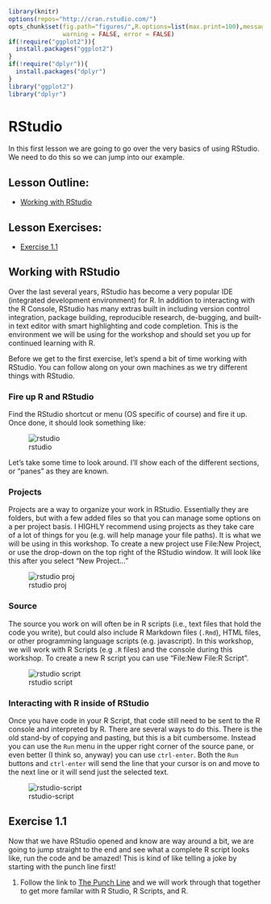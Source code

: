 ```r
library(knitr)
options(repos="http://cran.rstudio.com/")
opts_chunk$set(fig.path="figures/",R.options=list(max.print=100),message = FALSE,
               warning = FALSE, error = FALSE)
if(!require("ggplot2")){
  install.packages("ggplot2")
}
if(!require("dplyr")){
  install.packages("dplyr")
}
library("ggplot2")
library("dplyr")
```

# RStudio

In this first lesson we are going to go over the very basics of using RStudio.  We need to do this so we can jump into our example.

## Lesson Outline:

- [Working with RStudio](#working-with-rstudio)

## Lesson Exercises:
- [Exercise 1.1](#exercise-11)

## Working with RStudio
Over the last several years, RStudio has become a very popular IDE (integrated development environment) for R. In addition to interacting with the R Console, RStudio has many extras built in including version control integration, package building, reproducible research, de-bugging, and built-in text editor with smart highlighting and code completion.  This is the environment we will be using for the workshop and should set you up for continued learning with R.

Before we get to the first exercise, let's spend a bit of time working with RStudio.  You can follow along on your own machines as we try different things with RStudio.

### Fire up R and RStudio
Find the RStudio shortcut or menu (OS specific of course) and fire it up.  Once done, it should look something like:

![rstudio](figures/rstudio.jpg)


Let's take some time to look around.  I'll show each of the different sections, or "panes" as they are known.

### Projects

Projects are a way to organize your work in RStudio.  Essentially they are folders, but with a few added files so that you can manage some options on a per project basis. I HIGHLY recommend using projects as they take care of a lot of things for you (e.g. will help manage your file paths).  It is what we will be using in this workshop. To create a new project use File:New Project, or use the drop-down on the top right of the RStudio window.  It will look like this after you select "New Project..."

![rstudio proj](figures/rstudio_proj.jpg)

### Source

The source you work on will often be in R scripts (i.e., text files that hold the code you write), but could also include R Markdown files (`.Rmd`), HTML files, or other programming language scripts (e.g. javascript).  In this workshop, we will work with R Scripts (e.g `.R` files) and the console during this workshop.  To create a new R script you can use "File:New File:R Script".

![rstudio script](figures/rstudio_script.jpg)


### Interacting with R inside of RStudio

Once you have code in your R Script, that code still need to be sent to the R console and interpreted by R.  There are several ways to do this.  There is the old stand-by of copying and pasting, but this is a bit cumbersome.  Instead you can use the `Run` menu in the upper right corner of the source pane, or even better (I think so, anyway) you can use `ctrl-enter`.  Both the `Run` buttons and `ctrl-enter` will send the line that your cursor is on and move to the next line or it will send just the selected text.

![rstudio-script](figures/rstudio_run.jpg)

## Exercise 1.1

Now that we have RStudio opened and know are way around a bit, we are going to jump straight to the end and see what a complete R script looks like, run the code and be amazed!  This is kind of like telling a joke by starting with the punch line first!

1. Follow the link to [The Punch Line](punchline.md) and we will work through that together to get more familar with R Studio, R Scripts, and R. 

